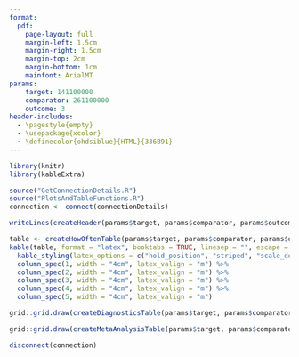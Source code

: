 ```yaml
---
format: 
  pdf:
    page-layout: full
    margin-left: 1.5cm
    margin-right: 1.5cm
    margin-top: 2cm
    margin-bottom: 1cm
    mainfont: ArialMT
params:
    target: 141100000
    comparator: 261100000
    outcome: 3
header-includes:
  - \pagestyle{empty}
  - \usepackage{xcolor} 
  - \definecolor{ohdsiblue}{HTML}{336B91}
---
```


```r
library(knitr)
library(kableExtra)

source("GetConnectionDetails.R")
source("PlotsAndTableFunctions.R")
connection <- connect(connectionDetails)
```

\noindent
  \makebox[\textwidth][c]{
    \textbf{LEGEND-T2DM Evidence Dissemination Summary}
  }


```r
writeLines(createHeader(params$target, params$comparator, params$outcome, connection))
```

\noindent
\colorbox{ohdsiblue}{
  \makebox[\textwidth][l]{
    \textcolor{white}{\textbf{How Often?} (Incidence rates in the PS-matched target cohorts)}
  }
}

```r
table <- createHowOftenTable(params$target, params$comparator, params$outcome, connection)
kable(table, format = "latex", booktabs = TRUE, linesep = "", escape = TRUE, align = c("l", "r", "r", "r", "r"), longtable = FALSE) %>%
  kable_styling(latex_options = c("hold_position", "striped", "scale_down"), font_size=11) %>%
  column_spec(1, width = "4cm", latex_valign = "m") %>%
  column_spec(2, width = "4cm", latex_valign = "m") %>%
  column_spec(3, width = "4cm", latex_valign = "m") %>%
  column_spec(4, width = "4cm", latex_valign = "m") %>%
  column_spec(5, width = "4cm", latex_valign = "m") 
```

\noindent
\colorbox{ohdsiblue}{
  \makebox[\textwidth][l]{
    \textcolor{white}{\textbf{How Reliable Are the Effect Estimates?}  (Objective diagnostics)}
  }
}
```r
grid::grid.draw(createDiagnosticsTable(params$target, params$comparator, params$outcome, connection))
```
\noindent
\colorbox{ohdsiblue}{
  \makebox[\textwidth][l]{
    \textcolor{white}{\textbf{What have we learned from the OHDSI Network?}  (Meta-analysis diagnostics and estimate)}
  }
}
```r
grid::grid.draw(createMetaAnalysisTable(params$target, params$comparator, params$outcome, connection))
```

```r
disconnect(connection)
```
